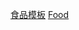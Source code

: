{{template category
|type = navbox
|description = 
}}

{{purge page}}

[[Category:食品模板|]]
[[Category:飲食導航模板|Food]]